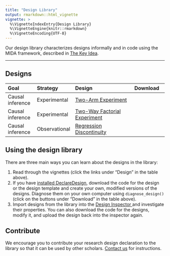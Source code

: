 ```yaml
---
title: "Design Library"
output: rmarkdown::html_vignette
vignette: >
  %\VignetteIndexEntry{Design Library}
  %\VignetteEngine{knitr::rmarkdown}
  %\VignetteEncoding{UTF-8}
---
```


Our design library characterizes designs informally and in code using the MIDA framework, described in [The Key Idea](/articles/key_idea.html).

---

## Designs

--------------------------- -----------------------------------------------------------------------------------------------------------------------
Goal                        Strategy      Design                                                                  Download 
--------------------------- ------------- ----------------------------------------------------------------------- --------------------------------
Causal inference            Experimental  [Two-Arm Experiment](../articles/two_arm.html)                          <a class="btn btn-default" href="http://declaredesign.org/articles/two_arm.R"><i class="fa fa-code" title = "Download code for design"></i></a> <a class="btn btn-default" href="http://declaredesign.org/articles/two_arm_template.RDS"><i class="fa fa-clipboard" title = "Download template for design"></i></a>
                                                                                                                   
Causal inference            Experimental  [Two-Way Factorial Experiment](../articles/two_way_factorial.html)      <a class="btn btn-default" href="http://declaredesign.org/articles/two_way_factorial.R"><i class="fa fa-code" title = "Download code for design"></i></a> <a class="btn btn-default" href="http://declaredesign.org/articles/two_way_factorial_template.RDS"><i class="fa fa-clipboard" title = "Download template for design"></i></a>
                                                         
Causal inference            Observational [Regression Discontinuity](../articles/regression_discontinuity.html)   <a class="btn btn-default" href="http://declaredesign.org/articles/regression_discontinuity.R"><i class="fa fa-code" title = "Download code for design"></i></a> <a class="btn btn-default" href="http://declaredesign.org/articles/regression_discontinuity_template.RDS"><i class="fa fa-clipboard" title = "Download template for design"></i></a>
--------------------------------------------------------------------------------------------------------------------------------------------------


## Using the design library

There are three main ways you can learn about the designs in the library:
  
  1. Read through the vignettes (click the links under "Design" in the table above).
  2. If you have [installed DeclareDesign](http://declaredesign.org/#installing-declaredesign), download the code for the design or the design template and create your own, modified versions of the designs. Diagnose them on your own computer using `diagnose_design()` (click on the buttons under "Download" in the table above).
  3. Import designs from the library into the [Design Inspector <i class="fa fa-area-chart" title = "Go to the design inspector" fa-2x></i>]("http://shiny.declaredesign.org:8000/") and investigate their properties. You can also download the code for the designs, modify it, and upload the design back into the inspector again. 

## Contribute

We encourage you to contribute your research design declaration to the library so that it can be used by other scholars. [Contact us](mailto:contribute@declaredesign.org) for instructions.
